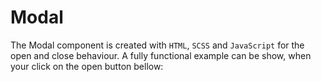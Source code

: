 
<Meta of={ModalStories} />

# Modal

The Modal component is created with `HTML`, `SCSS` and `JavaScript` for the open and close behaviour. A fully functional example can be show, when your click on the open button bellow:

<Story of={ModalStories.Default} />
